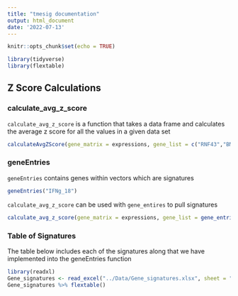 ```yaml
---
title: "tmesig documentation"
output: html_document
date: '2022-07-13'
---
```


```r
knitr::opts_chunk$set(echo = TRUE)
```


```r
library(tidyverse)
library(flextable)
```
## Z Score Calculations

### calculate_avg_z_score
`calculate_avg_z_score` is a function that takes a data frame and calculates the average z score for all the values in a given data set

```r
calculateAvgZScore(gene_matrix = expressions, gene_list = c("RNF43","BMP4","TSPAN8","PPP1R1B","SLC44A4","C9orf152","VWA2","AXIN2","SP5","NKD1","CFTR","LGR5","ODAM"))
```

### geneEntries
`geneEntries` contains genes within vectors which are signatures

```r
geneEntries("IFNg_18")
```


`calculate_avg_z_score` can be used with `gene_entires` to pull signatures
```r
calculate_avg_z_score(gene_matrix = expressions, gene_list = gene_entries("IFNg_18"))
```

### Table of Signatures
The table below includes each of the signatures along that we have implemented into the geneEntries function

```r
library(readxl)
Gene_signatures <- read_excel("../Data/Gene_signatures.xlsx", sheet = "Full-Sheet") 
Gene_signatures %>% flextable()
```
